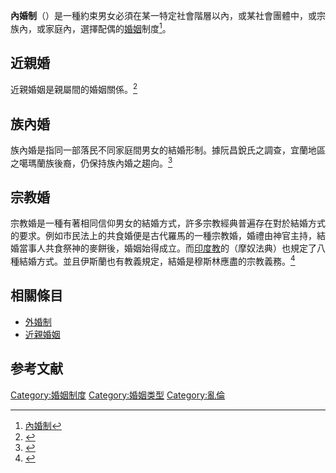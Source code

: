 {{expand|time=2010-05-08T01:27:36+00:00}}
{{Anthropology of kinship}}
'''內婚制'''（{{lang-en|Endogamy}}）是一種約束男女必須在某一特定社會階層以內，或某社會團體中，或宗族內，或家庭內，選擇配偶的[[婚姻|婚姻]]制度<ref>[http://www.nlcsearch.moe.gov.tw/EDMS/admin/dict1/dict/48/m_47641.html 內婚制]{{dead link|date=2017年11月 |bot=InternetArchiveBot |fix-attempted=yes }}</ref>。

== 近親婚 ==
{{主|近親婚姻}}
近親婚姻是親屬間的婚姻關係。<ref>{{Cite web |url=http://www.lawtw.com/article.php?template=article_content&area=free_browse&parent_path=,1,656,&job_id=3052&article_category_id=287&article_id=3039 |title=法律上的禁婚親(近親結婚的限制) |accessdate=2010-05-08 |archive-date=2020-12-19 |archive-url=https://web.archive.org/web/20201219012821/http://www.lawtw.com/article.php?template=article_content&area=free_browse&parent_path=%2C1%2C656%2C&job_id=3052&article_category_id=287&article_id=3039 |dead-url=no }}</ref>

== 族內婚 ==
族內婚是指同一部落民不同家庭間男女的結婚形制。據阮昌銳氏之調查，宜蘭地區之噶瑪蘭族後裔，仍保持族內婚之趨向。<ref>{{Cite web |url=http://ianthro.tw/p/119 |title=親屬、婚姻與家庭 |accessdate=2010-05-08 |archive-date=2010-05-27 |archive-url=https://web.archive.org/web/20100527212959/http://ianthro.tw/p/119 |dead-url=no }}</ref>

== 宗教婚 ==
宗教婚是一種有著相同信仰男女的結婚方式，許多宗教經典普遍存在對於結婚方式的要求。例如市民法上的共食婚便是古代羅馬的一種宗教婚，婚禮由神官主持，結婚當事人共食祭神的麥餅後，婚姻始得成立。而[[印度教|印度教]]的（摩奴法典）也規定了八種結婚方式。並且伊斯蘭也有教義規定，結婚是穆斯林應盡的宗教義務。<ref>{{Cite web |url=http://www.lihun100.com/study/4/2-3.html |title=3、古代各国的宗教婚 |accessdate=2010-05-08 |archive-date=2012-01-19 |archive-url=https://web.archive.org/web/20120119114652/http://www.lihun100.com/study/4/2-3.html |dead-url=no }}</ref>

== 相關條目 ==
*[[外婚制|外婚制]]
*[[近親婚姻|近親婚姻]]

==参考文献==
{{Reflist|2}}

[[Category:婚姻制度|Category:婚姻制度]]
[[Category:婚姻类型|Category:婚姻类型]]
[[Category:亂倫|Category:亂倫]]